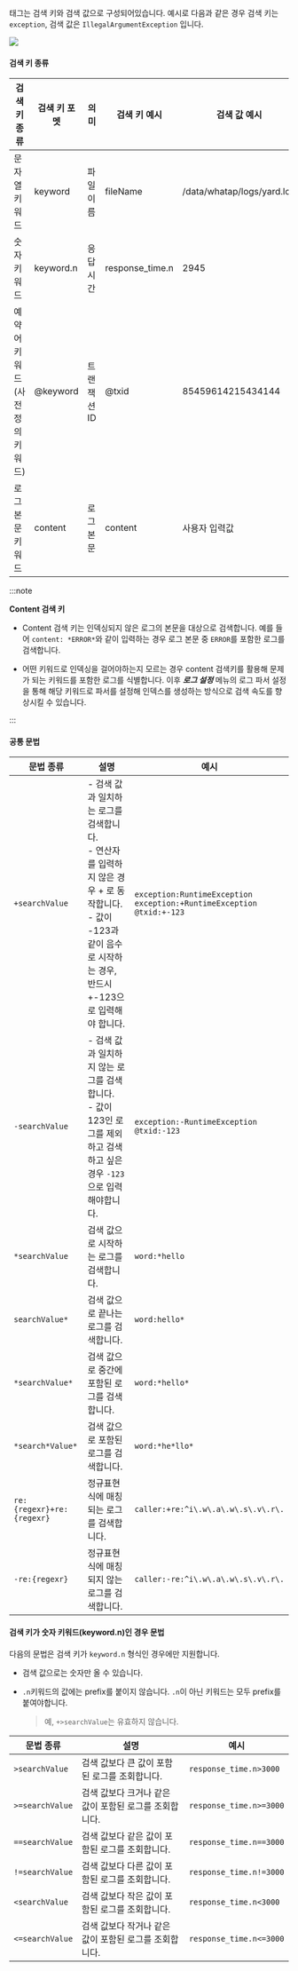 태그는 검색 키와 검색 값으로 구성되어있습니다. 예시로 다음과 같은 경우 검색 키는 `exception`, 검색 값은 `IllegalArgumentException` 입니다.

![](/img/log-filter-comp.png)

#### 검색 키 종류

| 검색 키 종류                         | 검색 키 포멧 | 의미        | 검색 키 예시    | 검색 값 예시               | 검색 예시                             |
| ------------------------------------ | ------------ | ----------- | --------------- | -------------------------- | ------------------------------------- |
| 문자열 키워드                        | keyword      | 파일 이름   | fileName        | /data/whatap/logs/yard.log | `fileName:/data/whatap/logs/yard.log` |
| 숫자 키워드                          | keyword.n    | 응답시간    | response_time.n | 2945                       | `response_time.n>=2945`               |
| 예약어 키워드<br/>(사전 정의 키워드) | @keyword     | 트랜잭션 ID | @txid           | 85459614215434144          | `@txid:85459614215434144`             |
| 로그 본문 키워드                     | content      | 로그 본문   | content         | 사용자 입력값              | `content: *ERROR*`                    |

:::note

**Content 검색 키**

* Content 검색 키는 인덱싱되지 않은 로그의 본문을 대상으로 검색합니다. 예를 들어 `content: *ERROR*`와 같이 입력하는 경우 로그 본문 중 `ERROR`를 포함한 로그를 검색합니다. 

* 어떤 키워드로 인덱싱을 걸어야하는지 모르는 경우 content 검색키를 활용해 문제가 되는 키워드를 포함한 로그를 식별합니다. 이후 ***로그 설정*** 메뉴의 로그 파서 설정을 통해 해당 키워드로 파서를 설정해 인덱스를 생성하는 방식으로 검색 속도를 향상시킬 수 있습니다.

:::

#### 공통 문법

|문법 종류|설명|예시|
|---|---|---|
|`+searchValue`| - 검색 값과 일치하는 로그를 검색합니다.<br/> - 연산자를 입력하지 않은 경우 + 로 동작합니다.<br/> - 값이 -123과 같이 음수로 시작하는 경우, 반드시 +-123으로 입력해야 합니다.|`exception:RuntimeException` <br/> `exception:+RuntimeException`<br/>`@txid:+-123`|
|`-searchValue`| - 검색 값과 일치하지 않는 로그를 검색합니다.<br/> - 값이 123인 로그를 제외하고 검색하고 싶은 경우 `-123`으로 입력해야합니다. |	`exception:-RuntimeException`<br/> `@txid:-123`|
|`*searchValue`|검색 값으로 시작하는 로그를 검색합니다.|`word:*hello`|
|`searchValue*`	|검색 값으로 끝나는 로그를 검색합니다.|`word:hello*`|
|`*searchValue*`|	검색 값으로 중간에 포함된 로그를 검색합니다.|`word:*hello*`|
|`*search*Value*`|	검색 값으로 포함된 로그를 검색합니다.|`word:*he*llo*`|
|`re:{regexr}+re:{regexr}`|정규표현식에 매칭되는 로그를 검색합니다.|`caller:+re:^i\.w\.a\.w\.s\.v\.r\.`|
|`-re:{regexr}`|정규표현식에 매칭되지 않는 로그를 검색합니다.|`caller:-re:^i\.w\.a\.w\.s\.v\.r\.`|

#### 검색 키가 숫자 키워드(keyword.n)인 경우 문법

다음의 문법은 검색 키가 `keyword.n` 형식인 경우에만 지원합니다.

* 검색 값으로는 숫자만 올 수 있습니다.

* `.n`키워드의 값에는 prefix를 붙이지 않습니다. `.n`이 아닌 키워드는 모두 prefix를 붙여야합니다.

  > 예, `+>searchValue`는 유효하지 않습니다.

| 문법 종류       | 설명                                                   | 예시                    |
| --------------- | ------------------------------------------------------ | ----------------------- |
| `>searchValue`  | 검색 값보다 큰 값이 포함된 로그를 조회합니다.          | `response_time.n>3000`  |
| `>=searchValue` | 검색 값보다 크거나 같은 값이 포함된 로그를 조회합니다. | `response_time.n>=3000` |
| `==searchValue` | 검색 값보다 같은 값이 포함된 로그를 조회합니다.        | `response_time.n==3000` |
| `!=searchValue` | 검색 값보다 다른 값이 포함된 로그를 조회합니다.        | `response_time.n!=3000` |
| `<searchValue`  | 검색 값보다 작은 값이 포함된 로그를 조회합니다.        | `response_time.n<3000`  |
| `<=searchValue` | 검색 값보다 작거나 같은 값이 포함된 로그를 조회합니다. | `response_time.n<=3000` |